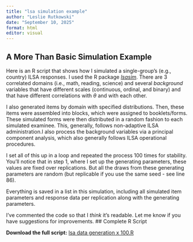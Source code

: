 ```yaml
---
title: "lsa simulation example"
author: "Leslie Rutkowski"
date: "September 10, 2025"
format: html
editor: visual
---
```


## A More Than Basic Simulation Example

Here is an R script that shows how I simulated a single-group's (e.g., country) ILSA responses. I used the R package [*lsasim*](https://largescaleassessmentsineducation.springeropen.com/articles/10.1186/s40536-018-0068-8). There are 3 correlated domains (i.e., math, reading, science) and several *background* variables that have different scales (continuous, ordinal, and binary) and that have different correlations with $\theta$ and with each other. 

I also generated items by domain with specified distributions. Then, these items were assembled into blocks, which were assigned to booklets/forms. These simulated forms were then distributed in a random fashion to each simulated examinee. This, generally, follows non-adaptive ILSA administration.I also process the background variables via a principal component analysis, which also generally follows ILSA operational procedures.  

I set all of this up in a loop and repeated the process 100 times for stability. You'll notice that in step 1, where I set up the generating parameters, these values are fixed over replications. But all the draws from these generating parameters are random (but replicable if you use the same seed - see line 86).

Everything is saved in a list in this simulation, including all simulated item parameters and response data per replication along with the generating parameters. 

I've commented the code so that I *think* it's readable. Let me know if you have suggestions for improvements. 
## Complete R Script

**Download the full script:** [lsa data generation x 100.R](https://raw.githubusercontent.com/mollyolaf/ilsa_solutions/main/lsa data generation x 100.R)
